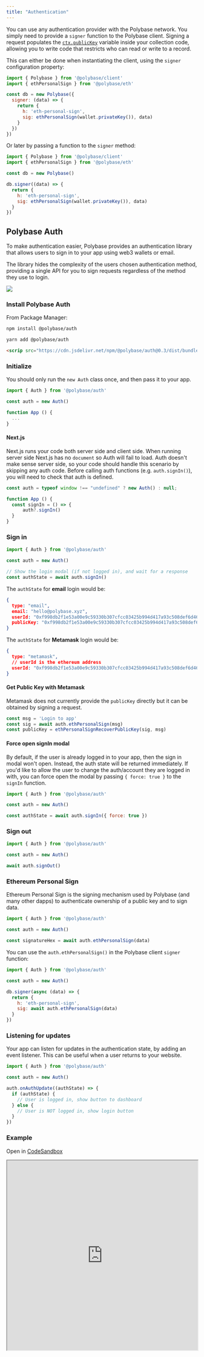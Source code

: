 ```yaml
---
title: "Authentication"
---
```


You can use any authentication provider with the Polybase network. You simply need to provide a `signer` function 
to the Polybase client. Signing a request populates the [`ctx.publicKey`](/collections#context) variable inside your collection code, allowing you to write code that 
restricts who can read or write to a record. 

This can either be done when instantiating the client, using the `signer` configuration property:

```js
import { Polybase } from '@polybase/client'
import { ethPersonalSign } from '@polybase/eth'

const db = new Polybase({
  signer: (data) => {
    return {
      h: 'eth-personal-sign',
      sig: ethPersonalSign(wallet.privateKey()), data)
    }
  })
})
```

Or later by passing a function to the `signer` method:

```js
import { Polybase } from '@polybase/client'
import { ethPersonalSign } from '@polybase/eth'

const db = new Polybase()

db.signer((data) => {
  return {
    h: 'eth-personal-sign',
    sig: ethPersonalSign(wallet.privateKey()), data)
  }
})
```


## Polybase Auth

To make authentication easier, Polybase provides an authentication library that allows users to sign in to 
your app using web3 wallets or email.

The library hides the complexity of the users chosen authentication method, providing a single API for you to sign
requests regardless of the method they use to login.

<img src="/images/polybase-auth-login.png" />


### Install Polybase Auth

From Package Manager:

<CodeGroup>

```bash npm
npm install @polybase/auth
```

```bash yarn
yarn add @polybase/auth
```

```html cdn
<scrip src="https://cdn.jsdelivr.net/npm/@polybase/auth@0.3/dist/bundle.min.js"></script>
```

</CodeGroup>

### Initialize

You should only run the `new Auth` class once, and then pass it to your app.

```js
import { Auth } from '@polybase/auth'

const auth = new Auth()

function App () {
  ...
}
```

#### Next.js

Next.js runs your code both server side and client side. When running server side Next.js has no `document` so Auth will fail to load. 
Auth doesn't make sense server side, so your code should handle this scenario by skipping any auth code. Before calling auth functions (e.g. `auth.signIn()`), 
you will need to check that auth is defined.

```js
const auth = typeof window !== "undefined" ? new Auth() : null;

function App () {
  const signIn = () => {
      auth?.signIn()
  }
}
```


### Sign in

```js
import { Auth } from '@polybase/auth'

const auth = new Auth()

// Show the login modal (if not logged in), and wait for a response
const authState = await auth.signIn()
```

The `authState` for **email** login would be:

```json
{
  type: "email",
  email: "hello@polybase.xyz",
  userId: "0xf998db2f1e53a00e9c59330b307cfcc03425b994d417a93c508def6d46ee12d8",
  publicKey: "0xf998db2f1e53a00e9c59330b307cfcc03425b994d417a93c508def6d46ee12d893c508def6d46ee12d8"
}
```

The `authState` for **Metamask** login would be:

```json
{
  type: "metamask",
  // userId is the ethereum address
  userId: "0xf998db2f1e53a00e9c59330b307cfcc03425b994d417a93c508def6d46ee12d8"
}
```

#### Get Public Key with Metamask

Metamask does not currently provide the `publicKey` directly but it can be obtained by signing a request.

```js
const msg = 'Login to app'
const sig = await auth.ethPersonalSign(msg)
const publicKey = ethPersonalSignRecoverPublicKey(sig, msg)
```


#### Force open signIn modal

By default, if the user is already logged in to your app, then the sign in modal won't open. Instead, the auth state will be returned immediately. 
If you'd like to allow the user to change the auth/account they are logged in with, you can force open the modal by passing `{ force: true }` to the `signIn` function.

```js 
import { Auth } from '@polybase/auth'

const auth = new Auth()

const authState = await auth.signIn({ force: true })
```


### Sign out

```js
import { Auth } from '@polybase/auth'

const auth = new Auth()

await auth.signOut()
```


### Ethereum Personal Sign

Ethereum Personal Sign is the signing mechanism used by Polybase (and many other dapps) to authenticate ownership
of a public key and to sign data.

```js
import { Auth } from '@polybase/auth'

const auth = new Auth()

const signatureHex = await auth.ethPersonalSign(data)
```

You can use the `auth.ethPersonalSign()` in the Polybase client `signer` function:

```js
import { Auth } from '@polybase/auth'

const auth = new Auth()

db.signer(async (data) => {
  return {
    h: 'eth-personal-sign',
    sig: await auth.ethPersonalSign(data)
  }
})
```


### Listening for updates

Your app can listen for updates in the authentication state, by adding an event listener. This can be 
useful when a user returns to your website.

```js
import { Auth } from '@polybase/auth'

const auth = new Auth()

auth.onAuthUpdate((authState) => {
  if (authState) {
    // User is logged in, show button to dashboard
  } else {
    // User is NOT logged in, show login button
  }
})
```


### Example

Open in [CodeSandbox](https://codesandbox.io/s/polybase-client-auth-vqo2ui?file=/index.html)

<iframe
 src="https://codesandbox.io/embed/polybase-client-auth-vqo2ui?autoresize=1&fontsize=14&hidenavigation=1&theme=dark"
  width="100%"
  height="500px"
  allow="accelerometer; ambient-light-sensor; camera; encrypted-media; geolocation; gyroscope; hid; microphone; midi; payment; usb; vr; xr-spatial-tracking"
  sandbox="allow-forms allow-modals allow-popups allow-presentation allow-same-origin allow-scripts"
></iframe>